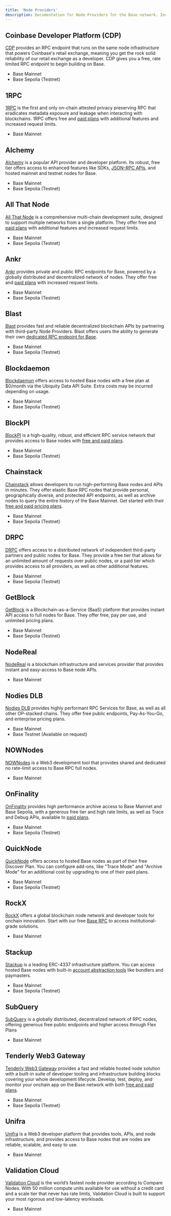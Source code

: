 ```yaml
---
title: 'Node Providers'
description: Documentation for Node Providers for the Base network. Including details on their services, supported networks, and pricing plans.
---
```



## Coinbase Developer Platform (CDP)

[CDP](https://portal.cdp.coinbase.com/) provides an RPC endpoint that runs on the same node infrastructure that powers Coinbase's retail exchange, meaning you get the rock solid reliability of our retail exchange as a developer. CDP gives you a free, rate limited RPC endpoint to begin building on Base.

<HeaderNoToc title="Supported Networks"/>

- Base Mainnet
- Base Sepolia (Testnet)

## 1RPC

[1RPC](https://1rpc.io/) is the first and only on-chain attested privacy preserving RPC that eradicates metadata exposure and leakage when interacting with blockchains. 1RPC offers free and [paid plans](https://www.1rpc.io/#pricing) with additional features and increased request limits.

<HeaderNoToc title="Supported Networks"/>

- Base Mainnet

## Alchemy

[Alchemy](https://www.alchemy.com/base) is a popular API provider and developer platform. Its robust, free tier offers access to enhanced features like SDKs, [JSON-RPC APIs](https://docs.alchemy.com/reference/base-api-quickstart), and hosted mainnet and testnet nodes for Base.

<HeaderNoToc title="Supported Networks"/>

- Base Mainnet
- Base Sepolia (Testnet)

## All That Node

[All That Node](https://www.allthatnode.com/base.dsrv) is a comprehensive multi-chain development suite, designed to support multiple networks from a single platform. They offer free and [paid plans](https://www.allthatnode.com/pricing.dsrv) with additional features and increased request limits.

<HeaderNoToc title="Supported Networks"/>

- Base Mainnet
- Base Sepolia (Testnet)

## Ankr

[Ankr](https://www.ankr.com/rpc/base/) provides private and public RPC endpoints for Base, powered by a globally distributed and decentralized network of nodes. They offer free and [paid plans](https://www.ankr.com/rpc/pricing/) with increased request limits.

<HeaderNoToc title="Supported Networks"/>

- Base Mainnet
- Base Sepolia (Testnet)

## Blast

[Blast](https://blastapi.io/public-api/base) provides fast and reliable decentralized blockchain APIs by partnering with third-party Node Providers. Blast offers users the ability to generate their own [dedicated RPC endpoint for Base](https://blastapi.io/login).

<HeaderNoToc title="Supported Networks"/>

- Base Mainnet
- Base Sepolia (Testnet)

## Blockdaemon

[Blockdaemon](https://www.blockdaemon.com/protocols/base/) offers access to hosted Base nodes with a free plan at $0/month via the Ubiquity Data API Suite. Extra costs may be incurred depending on usage.

<HeaderNoToc title="Supported Networks"/>

- Base Mainnet
- Base Sepolia (Testnet)

## BlockPI

[BlockPI](https://blockpi.io/) is a high-quality, robust, and efficient RPC service network that provides access to Base nodes with [free and paid plans](https://docs.blockpi.io/documentations/pricing).

<HeaderNoToc title="Supported Networks"/>

- Base Mainnet
- Base Sepolia (Testnet)

## Chainstack

[Chainstack](https://chainstack.com/build-better-with-base/) allows developers to run high-performing Base nodes and APIs in minutes. They offer elastic Base RPC nodes that provide personal, geographically diverse, and protected API endpoints, as well as archive nodes to query the entire history of the Base Mainnet. Get started with their [free and paid pricing plans](https://chainstack.com/pricing/).

<HeaderNoToc title="Supported Networks"/>

- Base Mainnet
- Base Sepolia (Testnet)

## DRPC

[DRPC](https://drpc.org/) offers access to a distributed network of independent third-party partners and public nodes for Base. They provide a free tier that allows for an unlimited amount of requests over public nodes, or a paid tier which provides access to all providers, as well as other additional features.

<HeaderNoToc title="Supported Networks"/>

- Base Mainnet
- Base Sepolia (Testnet)

## GetBlock

[GetBlock](https://getblock.io/nodes/base/) is a Blockchain-as-a-Service (BaaS) platform that provides instant API access to full nodes for Base. They offer free, pay per use, and unlimited pricing plans.

<HeaderNoToc title="Supported Networks"/>

- Base Mainnet
- Base Sepolia (Testnet)

## NodeReal

[NodeReal](https://nodereal.io/) is a blockchain infrastructure and services provider that provides instant and easy-access to Base node APIs.

<HeaderNoToc title="Supported Networks"/>

- Base Mainnet

## Nodies DLB

[Nodies DLB](https://nodies.app) provides highly performant RPC Services for Base, as well as all other OP-stacked chains. They offer free public endpoints, Pay-As-You-Go, and enterprise pricing plans.

<HeaderNoToc title="Supported Networks"/>

- Base Mainnet
- Base Testnet (Available on request)

## NOWNodes

[NOWNodes](https://nownodes.io/nodes/basechain-base) is a Web3 development tool that provides shared and dedicated no rate-limit access to Base RPC full nodes.

<HeaderNoToc title="Supported Networks"/>

- Base Mainnet

## OnFinality

[OnFinality](https://onfinality.io) provides high performance archive access to Base Mainnet and Base Sepolia, with a generous free tier and high rate limits, as well as Trace and Debug APIs, available to [paid plans](https://onfinality.io/pricing).

<HeaderNoToc title="Supported Networks"/>

- Base Mainnet
- Base Sepolia (Testnet)

## QuickNode

[QuickNode](https://www.quicknode.com/chains/base) offers access to hosted Base nodes as part of their free Discover Plan. You can configure add-ons, like "Trace Mode" and "Archive Mode" for an additional cost by upgrading to one of their paid plans.

<HeaderNoToc title="Supported Networks"/>

- Base Mainnet
- Base Sepolia (Testnet)

## RockX

[RockX](https://access.rockx.com) offers a global blockchain node network and developer tools for onchain innovation. Start with our free [Base RPC](https://access.rockx.com/product/base-blockchain-api-for-web3-builders) to access institutional-grade solutions.

<HeaderNoToc title="Supported Networks"/>

- Base Mainnet

## Stackup

[Stackup](https://www.stackup.sh/) is a leading ERC-4337 infrastructure platform. You can access hosted Base nodes with built-in [account abstraction tools](https://docs.stackup.sh/docs) like bundlers and paymasters.

<HeaderNoToc title="Supported Networks"/>

- Base Mainnet
- Base Sepolia (Testnet)

## SubQuery

[SubQuery](https://subquery.network/rpc) is a globally distributed, decentralized network of RPC nodes, offering generous free public endpoints and higher access through Flex Plans

<HeaderNoToc title="Supported Networks"/>

- Base Mainnet

## Tenderly Web3 Gateway

[Tenderly Web3 Gateway](https://tenderly.co/web3-gateway) provides a fast and reliable hosted node solution with a built-in suite of developer tooling and infrastructure building blocks covering your whole development lifecycle. Develop, test, deploy, and monitor your onchain app on the Base network with both [free and paid plans](https://tenderly.co/pricing).

<HeaderNoToc title="Supported Networks"/>

- Base Mainnet
- Base Sepolia (Testnet)

## Unifra

[Unifra](https://base.unifra.io/) is a Web3 developer platform that provides tools, APIs, and node infrastructure, and provides access to Base nodes that are nodes are reliable, scalable, and easy to use.

<HeaderNoToc title="Supported Networks"/>

- Base Mainnet

## Validation Cloud

[Validation Cloud](https://app.validationcloud.io/) is the world’s fastest node provider according to Compare Nodes. With 50 million compute units available for use without a credit card and a scale tier that never has rate limits, Validation Cloud is built to support your most rigorous and low-latency workloads.

<HeaderNoToc title="Supported Networks"/>

- Base Mainnet


<PolicyBanner />